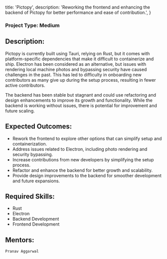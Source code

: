 
  title: 'Pictopy',
  description:
    'Reworking the frontend and enhancing the backend of Pictopy for better performance and ease of contribution.',
}


### Project Type: Medium

## Description:

Pictopy is currently built using Tauri, relying on Rust, but it comes with platform-specific dependencies that make it difficult to containerize and ship. Electron has been considered as an alternative, but issues with rendering local machine photos and bypassing security have caused challenges in the past. This has led to difficulty in onboarding new contributors as many give up during the setup process, resulting in fewer active contributors.

The backend has been stable but stagnant and could use refactoring and design enhancements to improve its growth and functionality. While the backend is working without issues, there is potential for improvement and future scaling.

## Expected Outcomes:

- Rework the frontend to explore other options that can simplify setup and containerization.
- Address issues related to Electron, including photo rendering and security bypassing.
- Increase contributions from new developers by simplifying the setup process.
- Refactor and enhance the backend for better growth and scalability.
- Provide design improvements to the backend for smoother development and future expansions.

## Required Skills:

- Rust
- Electron
- Backend Development
- Frontend Development

## Mentors:

`Pranav Aggarwal`

